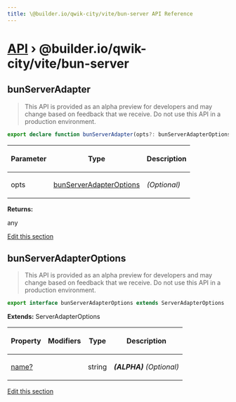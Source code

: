 ```yaml
---
title: \@builder.io/qwik-city/vite/bun-server API Reference
---
```


# [API](/api) &rsaquo; @builder.io/qwik-city/vite/bun-server

## bunServerAdapter

> This API is provided as an alpha preview for developers and may change based on feedback that we receive. Do not use this API in a production environment.

```typescript
export declare function bunServerAdapter(opts?: bunServerAdapterOptions): any;
```

<table><thead><tr><th>

Parameter

</th><th>

Type

</th><th>

Description

</th></tr></thead>
<tbody><tr><td>

opts

</td><td>

[bunServerAdapterOptions](#bunserveradapteroptions)

</td><td>

_(Optional)_

</td></tr>
</tbody></table>

**Returns:**

any

[Edit this section](https://github.com/QwikDev/qwik/tree/main/packages/qwik-city/src/adapters/bun-server/vite/index.ts)

## bunServerAdapterOptions

> This API is provided as an alpha preview for developers and may change based on feedback that we receive. Do not use this API in a production environment.

```typescript
export interface bunServerAdapterOptions extends ServerAdapterOptions
```

**Extends:** ServerAdapterOptions

<table><thead><tr><th>

Property

</th><th>

Modifiers

</th><th>

Type

</th><th>

Description

</th></tr></thead>
<tbody><tr><td>

[name?](#)

</td><td>

</td><td>

string

</td><td>

**_(ALPHA)_** _(Optional)_

</td></tr>
</tbody></table>

[Edit this section](https://github.com/QwikDev/qwik/tree/main/packages/qwik-city/src/adapters/bun-server/vite/index.ts)
